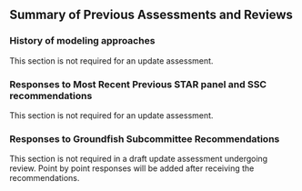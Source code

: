 ## Summary of Previous Assessments and Reviews

### History of modeling approaches

This section is not required for an update assessment.

### Responses to Most Recent Previous STAR panel and SSC recommendations

This section is not required for an update assessment.

### Responses to Groundfish Subcommittee Recommendations

This section is not required in a draft update assessment undergoing review.
Point by point responses will be added after receiving the recommendations.
